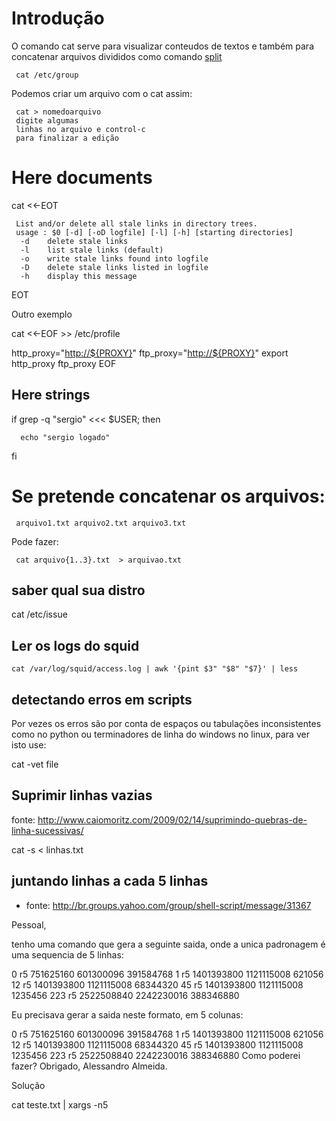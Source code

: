 =Introdução=
O comando cat serve para visualizar conteudos de textos e também para
concatenar arquivos divididos como comando [[split]]

  cat /etc/group


Podemos criar um arquivo com o cat assim:

  cat > nomedoarquivo
  digite algumas
  linhas no arquivo e control-c
  para finalizar a edição

=Here documents=

cat <<-EOT
  List and/or delete all stale links in directory trees.
  usage : $0 [-d] [-oD logfile] [-l] [-h] [starting directories]
   -d    delete stale links
   -l    list stale links (default)
   -o    write stale links found into logfile
   -D    delete stale links listed in logfile
   -h    display this message
EOT

Outro exemplo

cat <<-EOF >> /etc/profile

http_proxy="http://${PROXY}"
ftp_proxy="http://${PROXY}"
export http_proxy ftp_proxy
EOF

==Here strings==

if grep -q "sergio" <<< $USER; then
   echo "sergio logado"
fi

=Se pretende concatenar os arquivos:=

  arquivo1.txt arquivo2.txt arquivo3.txt

Pode fazer:

  cat arquivo{1..3}.txt  > arquivao.txt

==saber qual sua distro==

cat /etc/issue


==Ler os logs do squid==

 cat /var/log/squid/access.log | awk '{pint $3" "$8" "$7}' | less

==detectando erros em scripts==
Por vezes os erros são por conta de espaços ou tabulações inconsistentes como no python ou terminadores de linha do windows
no linux, para ver isto use:

cat -vet file

==Suprimir linhas vazias==
fonte: http://www.caiomoritz.com/2009/02/14/suprimindo-quebras-de-linha-sucessivas/

cat -s < linhas.txt

==juntando linhas a cada 5 linhas ==
* fonte: http://br.groups.yahoo.com/group/shell-script/message/31367

Pessoal,

tenho uma comando que gera a seguinte saida, onde a unica padronagem é uma
sequencia de 5 linhas:

0
r5
751625160
601300096
391584768
1
r5
1401393800
1121115008
621056
12
r5
1401393800
1121115008
68344320
45
r5
1401393800
1121115008
1235456
223
r5
2522508840
2242230016
388346880

Eu precisava gerar a saida neste formato, em 5 colunas:

0 r5 751625160 601300096 391584768
1 r5 1401393800 1121115008 621056
12 r5 1401393800 1121115008 68344320
45 r5 1401393800 1121115008 1235456
223 r5 2522508840 2242230016 388346880
Como poderei fazer?
Obrigado,
Alessandro Almeida.

Solução

cat teste.txt | xargs -n5
